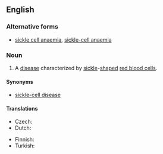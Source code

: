 {{wikipedia}}
==English==

===Alternative forms===
* [[sickle cell anaemia]], [[sickle-cell anaemia]] {{qualifier|British}}

===Noun===
{{en-noun|-}}

# {{North America}} A [[disease]] characterized by [[sickle]]-[[shape]]d [[red blood cell]]s.

====Synonyms====
* [[sickle-cell disease]]

====Translations====
{{trans-top|disease characterized by sickle-shaped red blood cells}}
* Czech: {{t-|cs|srpkovitá anémie|f}}
* Dutch: {{t|nl|sikkelcelanemie|f}}
{{trans-mid}}
* Finnish: {{t-|fi|sirppisoluanemia}}
* Turkish: {{t|tr|orak hücre anemisi}}
{{trans-bottom}}